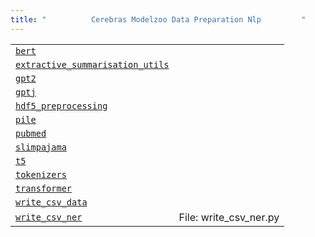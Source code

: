 ```yaml
---
title: "          Cerebras Modelzoo Data Preparation Nlp         "
---
```

  
|     |     |
| --- | --- |  
| [`bert`](cerebras.modelzoo.data_preparation.nlp.bert.html#module-cerebras.modelzoo.data_preparation.nlp.bert "cerebras.modelzoo.data_preparation.nlp.bert") |     |
| [`extractive_summarisation_utils`](cerebras.modelzoo.data_preparation.nlp.extractive_summarisation_utils.html#module-cerebras.modelzoo.data_preparation.nlp.extractive_summarisation_utils "cerebras.modelzoo.data_preparation.nlp.extractive_summarisation_utils") |     |
| [`gpt2`](cerebras.modelzoo.data_preparation.nlp.gpt2.html#module-cerebras.modelzoo.data_preparation.nlp.gpt2 "cerebras.modelzoo.data_preparation.nlp.gpt2") |     |
| [`gptj`](cerebras.modelzoo.data_preparation.nlp.gptj.html#module-cerebras.modelzoo.data_preparation.nlp.gptj "cerebras.modelzoo.data_preparation.nlp.gptj") |     |
| [`hdf5_preprocessing`](cerebras.modelzoo.data_preparation.nlp.hdf5_preprocessing.html#module-cerebras.modelzoo.data_preparation.nlp.hdf5_preprocessing "cerebras.modelzoo.data_preparation.nlp.hdf5_preprocessing") |     |
| [`pile`](cerebras.modelzoo.data_preparation.nlp.pile.html#module-cerebras.modelzoo.data_preparation.nlp.pile "cerebras.modelzoo.data_preparation.nlp.pile") |     |
| [`pubmed`](cerebras.modelzoo.data_preparation.nlp.pubmed.html#module-cerebras.modelzoo.data_preparation.nlp.pubmed "cerebras.modelzoo.data_preparation.nlp.pubmed") |     |
| [`slimpajama`](cerebras.modelzoo.data_preparation.nlp.slimpajama.html#module-cerebras.modelzoo.data_preparation.nlp.slimpajama "cerebras.modelzoo.data_preparation.nlp.slimpajama") |     |
| [`t5`](cerebras.modelzoo.data_preparation.nlp.t5.html#module-cerebras.modelzoo.data_preparation.nlp.t5 "cerebras.modelzoo.data_preparation.nlp.t5") |     |
| [`tokenizers`](cerebras.modelzoo.data_preparation.nlp.tokenizers.html#module-cerebras.modelzoo.data_preparation.nlp.tokenizers "cerebras.modelzoo.data_preparation.nlp.tokenizers") |     |
| [`transformer`](cerebras.modelzoo.data_preparation.nlp.transformer.html#module-cerebras.modelzoo.data_preparation.nlp.transformer "cerebras.modelzoo.data_preparation.nlp.transformer") |     |
| [`write_csv_data`](cerebras.modelzoo.data_preparation.nlp.write_csv_data.html#module-cerebras.modelzoo.data_preparation.nlp.write_csv_data "cerebras.modelzoo.data_preparation.nlp.write_csv_data") |     |
| [`write_csv_ner`](cerebras.modelzoo.data_preparation.nlp.write_csv_ner.html#module-cerebras.modelzoo.data_preparation.nlp.write_csv_ner "cerebras.modelzoo.data_preparation.nlp.write_csv_ner") | File: write\_csv\_ner.py |